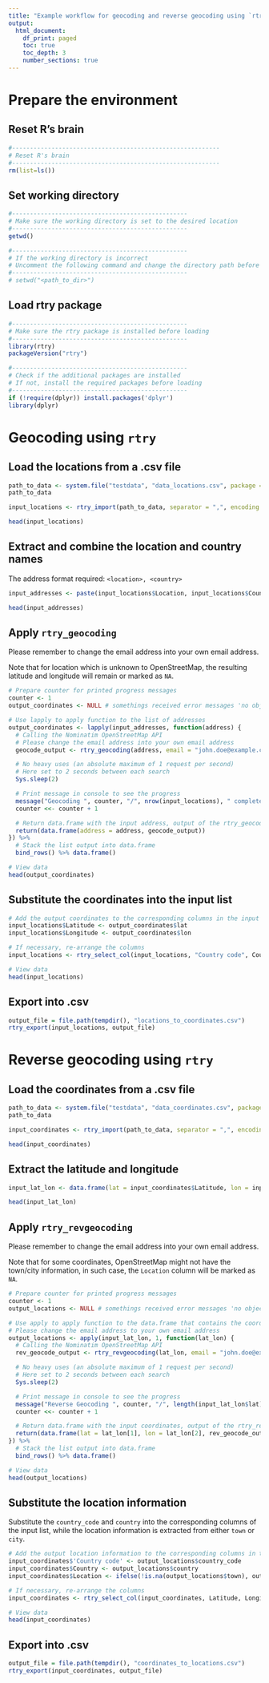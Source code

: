 ```yaml
---
title: "Example workflow for geocoding and reverse geocoding using `rtry`"
output:
  html_document:
    df_print: paged
    toc: true
    toc_depth: 3
    number_sections: true
---
```


# Prepare the environment
## Reset R's brain
```r
#----------------------------------------------------------
# Reset R's brain
#----------------------------------------------------------
rm(list=ls())
```


## Set working directory
```r
#-------------------------------------------------
# Make sure the working directory is set to the desired location
#-------------------------------------------------
getwd()

#-------------------------------------------------
# If the working directory is incorrect
# Uncomment the following command and change the directory path before execution
#-------------------------------------------------
# setwd("<path_to_dir>")
```


## Load rtry package
```r
#-------------------------------------------------
# Make sure the rtry package is installed before loading
#-------------------------------------------------
library(rtry)
packageVersion("rtry")

#-------------------------------------------------
# Check if the additional packages are installed
# If not, install the required packages before loading
#-------------------------------------------------
if (!require(dplyr)) install.packages('dplyr')
library(dplyr)
```


# Geocoding using `rtry`
## Load the locations from a .csv file
```r
path_to_data <- system.file("testdata", "data_locations.csv", package = "rtry")
path_to_data
```


```r
input_locations <- rtry_import(path_to_data, separator = ",", encoding = "UTF-8", quote = "\"")

head(input_locations)
```


## Extract and combine the location and country names
The address format required: `<location>, <country>`
```r
input_addresses <- paste(input_locations$Location, input_locations$Country, sep = ", ")

head(input_addresses)
```


## Apply `rtry_geocoding`
Please remember to change the email address into your own email address.

Note that for location which is unknown to OpenStreetMap, the resulting latitude and longitude will remain or marked as `NA`.
```r
# Prepare counter for printed progress messages
counter <- 1
output_coordinates <- NULL # somethings received error messages 'no object found'

# Use lapply to apply function to the list of addresses
output_coordinates <- lapply(input_addresses, function(address) {
  # Calling the Nominatim OpenStreetMap API
  # Please change the email address into your own email address
  geocode_output <- rtry_geocoding(address, email = "john.doe@example.com")

  # No heavy uses (an absolute maximum of 1 request per second)
  # Here set to 2 seconds between each search
  Sys.sleep(2)

  # Print message in console to see the progress
  message("Geocoding ", counter, "/", nrow(input_locations), " completed.")
  counter <<- counter + 1

  # Return data.frame with the input address, output of the rtry_geocoding function
  return(data.frame(address = address, geocode_output))
}) %>%
  # Stack the list output into data.frame
  bind_rows() %>% data.frame()

# View data
head(output_coordinates)
```


## Substitute the coordinates into the input list
```r
# Add the output coordinates to the corresponding columns in the input data
input_locations$Latitude <- output_coordinates$lat
input_locations$Longitude <- output_coordinates$lon

# If necessary, re-arrange the columns
input_locations <- rtry_select_col(input_locations, "Country code", Country, Location, Latitude, Longitude, showOverview = FALSE)

# View data
head(input_locations)
```


## Export into .csv
```r
output_file = file.path(tempdir(), "locations_to_coordinates.csv")
rtry_export(input_locations, output_file)
```



# Reverse geocoding using `rtry`
## Load the coordinates from a .csv file
```r
path_to_data <- system.file("testdata", "data_coordinates.csv", package = "rtry")
path_to_data
```


```r
input_coordinates <- rtry_import(path_to_data, separator = ",", encoding = "UTF-8", quote = "\"")

head(input_coordinates)
```


## Extract the latitude and longitude
```r
input_lat_lon <- data.frame(lat = input_coordinates$Latitude, lon = input_coordinates$Longitude)

head(input_lat_lon)
```


## Apply `rtry_revgeocoding`
Please remember to change the email address into your own email address.

Note that for some coordinates, OpenStreetMap might not have the town/city information, in such case, the `Location` column will be marked as `NA`.
```r
# Prepare counter for printed progress messages
counter <- 1
output_locations <- NULL # somethings received error messages 'no object found'

# Use apply to apply function to the data.frame that contains the coordinates
# Please change the email address to your own email address
output_locations <- apply(input_lat_lon, 1, function(lat_lon) {
  # Calling the Nominatim OpenStreetMap API
  rev_geocode_output <- rtry_revgeocoding(lat_lon, email = "john.doe@example.com")

  # No heavy uses (an absolute maximum of 1 request per second)
  # Here set to 2 seconds between each search
  Sys.sleep(2)

  # Print message in console to see the progress
  message("Reverse Geocoding ", counter, "/", length(input_lat_lon$lat), " completed.")
  counter <<- counter + 1

  # Return data.frame with the input coordinates, output of the rtry_revgeocoding function
  return(data.frame(lat = lat_lon[1], lon = lat_lon[2], rev_geocode_output))
}) %>%
  # Stack the list output into data.frame
  bind_rows() %>% data.frame()

# View data
head(output_locations)
```


## Substitute the location information
Substitute the `country_code` and `country` into the corresponding columns of the input list, while the location information is extracted from either `town` or `city`.
```r
# Add the output location information to the corresponding columns in the input data
input_coordinates$'Country code' <- output_locations$country_code
input_coordinates$Country <- output_locations$country
input_coordinates$Location <- ifelse(!is.na(output_locations$town), output_locations$town, output_locations$city)

# If necessary, re-arrange the columns
input_coordinates <- rtry_select_col(input_coordinates, Latitude, Longitude, "Country code", Country, Location, showOverview = FALSE)

# View data
head(input_coordinates)
```


## Export into .csv
```r
output_file = file.path(tempdir(), "coordinates_to_locations.csv")
rtry_export(input_coordinates, output_file)
```
